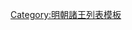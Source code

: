 {{ming|title=明朝信陵國諸王|ed=信陵國|head=[[弘治]]五年（[[1492年]]）封。|
{{ming/title}}
{{ming/list|信陵懿簡王|[[朱安𣿈]]|朱同䥝、庶十八子|[[1490年]]—[[1515年]]|弘治五年封。[[正德 (明朝)|正德]]十年薨。}}
{{ming/list|信陵莊安王|[[朱睦楃]]|朱安𣿈、嫡一子|[[1521年]]—[[1545年]]|正德十六年襲封。[[嘉靖]]二十四年薨。}}
{{ming/list|信陵端和王|[[朱勤熩]]|朱睦楃、庶一子|[[1550年]]|嘉靖二十九年襲封，本年薨。無子，除。}}
{{ming/note|附信陵國宗理}}
{{ming/list|信陵府宗理|[[朱勤𤑡]]|朱睦楃、庶二子|[[1551年]]—？年|初封[[鎮國將軍]]，不知何年兼理信陵府事。薨。<ref name="a">《[[明實錄]]》</ref>}}
{{ming/note|以後不詳}}
{{ming/note|參考文獻}}
{{ming/note|ref}}
}}<noinclude>
[[Category:明朝諸王列表模板]]
</noinclude>